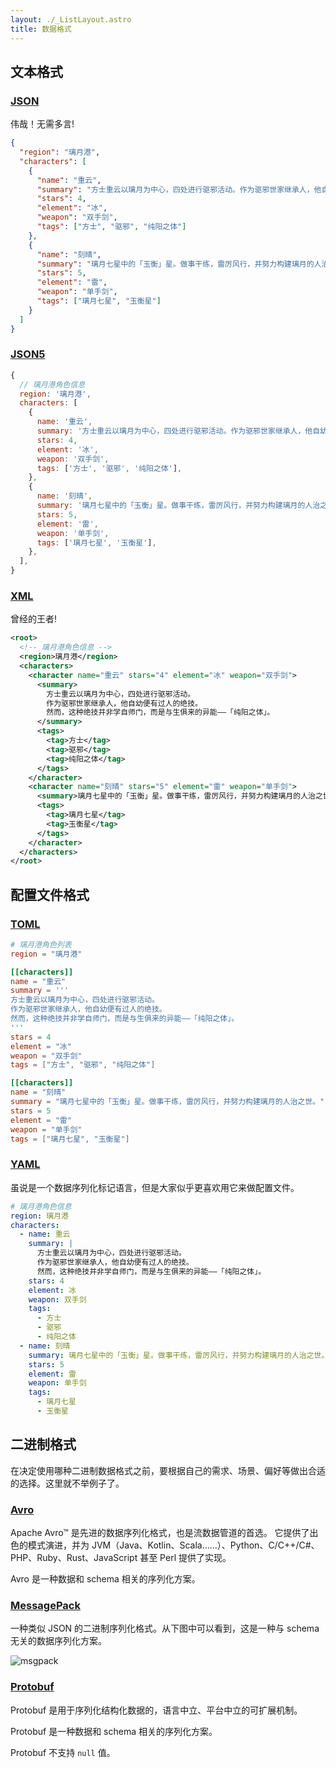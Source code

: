 ```yaml
---
layout: ./_ListLayout.astro
title: 数据格式
---
```


## 文本格式

### [JSON](https://www.json.org/json-en.html)

伟哉！无需多言!

```json
{
  "region": "璃月港",
  "characters": [
    {
      "name": "重云",
      "summary": "方士重云以璃月为中心，四处进行驱邪活动。作为驱邪世家继承人，他自幼便有过人的绝技。然而，这种绝技并非学自师门，而是与生俱来的异能——「纯阳之体」。",
      "stars": 4,
      "element": "冰",
      "weapon": "双手剑",
      "tags": ["方士", "驱邪", "纯阳之体"]
    },
    {
      "name": "刻晴",
      "summary": "璃月七星中的「玉衡」星。做事干练，雷厉风行，并努力构建璃月的人治之世。",
      "stars": 5,
      "element": "雷",
      "weapon": "单手剑",
      "tags": ["璃月七星", "玉衡星"]
    }
  ]
}
```

### [JSON5](https://json5.org/)

```js
{
  // 璃月港角色信息
  region: '璃月港',
  characters: [
    {
      name: '重云',
      summary: '方士重云以璃月为中心，四处进行驱邪活动。作为驱邪世家继承人，他自幼便有过人的绝技。然而，这种绝技并非学自师门，而是与生俱来的异能——「纯阳之体」。',
      stars: 4,
      element: '冰',
      weapon: '双手剑',
      tags: ['方士', '驱邪', '纯阳之体'],
    },
    {
      name: '刻晴',
      summary: '璃月七星中的「玉衡」星。做事干练，雷厉风行，并努力构建璃月的人治之世。',
      stars: 5,
      element: '雷',
      weapon: '单手剑',
      tags: ['璃月七星', '玉衡星'],
    },
  ],
}
```


### [XML](https://www.w3.org/XML/)

曾经的王者!

```xml
<root>
  <!-- 璃月港角色信息 -->
  <region>璃月港</region>
  <characters>
    <character name="重云" stars="4" element="冰" weapon="双手剑">
      <summary>
        方士重云以璃月为中心，四处进行驱邪活动。
        作为驱邪世家继承人，他自幼便有过人的绝技。
        然而，这种绝技并非学自师门，而是与生俱来的异能——「纯阳之体」。
      </summary>
      <tags>
        <tag>方士</tag>
        <tag>驱邪</tag>
        <tag>纯阳之体</tag>
      </tags>
    </character>
    <character name="刻晴" stars="5" element="雷" weapon="单手剑">
      <summary>璃月七星中的「玉衡」星。做事干练，雷厉风行，并努力构建璃月的人治之世。</summary>
      <tags>
        <tag>璃月七星</tag>
        <tag>玉衡星</tag>
      </tags>
    </character>
  </characters>
</root>
```

## 配置文件格式

### [TOML](https://toml.io/cn/)

```toml
# 璃月港角色列表
region = "璃月港"

[[characters]]
name = "重云"
summary = '''
方士重云以璃月为中心，四处进行驱邪活动。
作为驱邪世家继承人，他自幼便有过人的绝技。
然而，这种绝技并非学自师门，而是与生俱来的异能——「纯阳之体」。
'''
stars = 4
element = "冰"
weapon = "双手剑"
tags = ["方士", "驱邪", "纯阳之体"]

[[characters]]
name = "刻晴"
summary = "璃月七星中的「玉衡」星。做事干练，雷厉风行，并努力构建璃月的人治之世。"
stars = 5
element = "雷"
weapon = "单手剑"
tags = ["璃月七星", "玉衡星"]
```

### [YAML](https://yaml.org/)

虽说是一个数据序列化标记语言，但是大家似乎更喜欢用它来做配置文件。

```yaml
# 璃月港角色信息
region: 璃月港
characters:
  - name: 重云
    summary: |
      方士重云以璃月为中心，四处进行驱邪活动。
      作为驱邪世家继承人，他自幼便有过人的绝技。
      然而，这种绝技并非学自师门，而是与生俱来的异能——「纯阳之体」。
    stars: 4
    element: 冰
    weapon: 双手剑
    tags:
      - 方士
      - 驱邪
      - 纯阳之体
  - name: 刻晴
    summary: 璃月七星中的「玉衡」星。做事干练，雷厉风行，并努力构建璃月的人治之世。
    stars: 5
    element: 雷
    weapon: 单手剑
    tags:
      - 璃月七星
      - 玉衡星
```


## 二进制格式

在决定使用哪种二进制数据格式之前，要根据自己的需求、场景、偏好等做出合适的选择。这里就不举例子了。

### [Avro](https://avro.apache.org/)

Apache Avro™ 是先进的数据序列化格式，也是流数据管道的首选。
它提供了出色的模式演进，并为 JVM（Java、Kotlin、Scala……）、Python、C/C++/C#、PHP、Ruby、Rust、JavaScript
甚至 Perl 提供了实现。

Avro 是一种数据和 schema 相关的序列化方案。

### [MessagePack](https://msgpack.org/)

一种类似 JSON 的二进制序列化格式。从下图中可以看到，这是一种与 schema 无关的数据序列化方案。

![msgpack](https://msgpack.org/images/intro.png)

### [Protobuf](https://protobuf.dev/)

Protobuf 是用于序列化结构化数据的，语言中立、平台中立的可扩展机制。

Protobuf 是一种数据和 schema 相关的序列化方案。

Protobuf 不支持 `null` 值。
